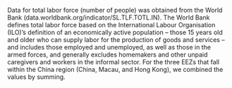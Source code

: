Data for total labor force (number of people) was obtained from the World Bank (data.worldbank.org/indicator/SL.TLF.TOTL.IN). The World Bank defines total labor force based on the International Labour Organisation (ILO)’s definition of an economically active population – those 15 years old and older who can supply labor for the production of goods and services – and includes those employed and unemployed, as well as those in the armed forces, and generally excludes homemakers and other unpaid caregivers and workers in the informal sector. For the three EEZs that fall within the China region (China, Macau, and Hong Kong), we combined the values by summing.

